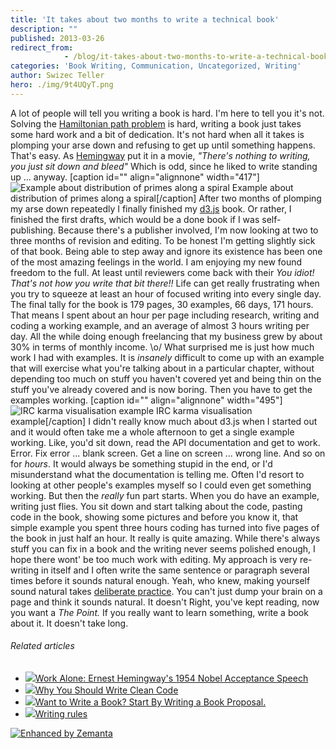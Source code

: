 ```yaml
---
title: 'It takes about two months to write a technical book'
description: ""
published: 2013-03-26
redirect_from: 
            - /blog/it-takes-about-two-months-to-write-a-technical-book/swizec/6076
categories: 'Book Writing, Communication, Uncategorized, Writing'
author: Swizec Teller
hero: ./img/9t4UQyT.png
---
```

A lot of people will tell you writing a book is hard. I'm here to tell you it's not. Solving the [Hamiltonian path problem](http://en.wikipedia.org/wiki/Hamiltonian_path_problem "Hamiltonian path problem") is hard, writing a book just takes some hard work and a bit of dedication. It's not hard when all it takes is plomping your arse down and refusing to get up until something happens. That's easy. As [Hemingway](http://en.wikipedia.org/wiki/Ernest_Hemingway "Ernest Hemingway") put it in a movie, _"There's nothing to writing, you just sit down and bleed"_ Which is odd, since he liked to write standing up ... anyway. \[caption id="" align="alignnone" width="417"]![Example about distribution of primes along a spiral](./img/9t4UQyT.png "Example about distribution of primes along a spiral") Example about distribution of primes along a spiral\[/caption] After two months of plomping my arse down repeatedly I finally finished my [d3.js](http://d3js.org/) book. Or rather, I finished the first drafts, which would be a done book if I was self-publishing. Because there's a publisher involved, I'm now looking at two to three months of revision and editing. To be honest I'm getting slightly sick of that book. Being able to step away and ignore its existence has been one of the most amazing feelings in the world. I am enjoying my new found freedom to the full. At least until reviewers come back with their _You idiot! That's not how you write that bit there!!_ Life can get really frustrating when you try to squeeze at least an hour of focused writing into every single day. The final tally for the book is 179 pages, 30 examples, 66 days, 171 hours. That means I spent about an hour per page including research, writing and coding a working example, and an average of almost 3 hours writing per day. All the while doing enough freelancing that my business grew by about 30% in terms of monthly income. \\o/ What surprised me is just how much work I had with examples. It is _insanely_ difficult to come up with an example that will exercise what you're talking about in a particular chapter, without depending too much on stuff you haven't covered yet and being thin on the stuff you've already covered and is now boring. Then you have to get the examples working. \[caption id="" align="alignnone" width="495"]![IRC karma visualisation example](./img/YglOzJO.png "IRC karma visualisation example") IRC karma visualisation example\[/caption] I didn't really know much about d3.js when I started out and it would often take me a whole afternoon to get a single example working. Like, you'd sit down, read the API documentation and get to work. Error. Fix error ... blank screen. Get a line on screen ... wrong line. And so on for _hours_. It would always be something stupid in the end, or I'd misunderstand what the documentation is telling me. Often I'd resort to looking at other people's examples myself so I could even get something working. But then the _really_ fun part starts. When you do have an example, writing just flies. You sit down and start talking about the code, pasting code in the book, showing some pictures and before you know it, that simple example you spent three hours coding has turned into five pages of the book in just half an hour. It really is quite amazing. While there's always stuff you can fix in a book and the writing never seems polished enough, I hope there wont' be too much work with editing. My approach is very re-writing in itself and I often write the same sentence or paragraph several times before it sounds natural enough. Yeah, who knew, making yourself sound natural takes [deliberate practice](http://en.wikipedia.org/wiki/Practice_%28learning_method%29 "Practice (learning method)"). You can't just dump your brain on a page and think it sounds natural. It doesn't Right, you've kept reading, now you want a _The Point._ If you really want to learn something, write a book about it. It doesn't take long.

###### Related articles

- [![](http://i.zemanta.com/153971251_80_80.jpg)](http://www.brainpickings.org/index.php/2013/03/21/ernest-hemingway-1954-nobel-speech/)[Work Alone: Ernest Hemingway's 1954 Nobel Acceptance Speech](http://www.brainpickings.org/index.php/2013/03/21/ernest-hemingway-1954-nobel-speech/)
- [![](http://i.zemanta.com/153432899_80_80.jpg)](http://www.brandonsavage.net/why-you-should-write-clean-code/)[Why You Should Write Clean Code](http://www.brandonsavage.net/why-you-should-write-clean-code/)
- [![](http://i.zemanta.com/153461451_80_80.jpg)](http://www.cc-chapman.com/2013/want-to-write-a-book-start-by-writing-a-book-proposal/)[Want to Write a Book? Start By Writing a Book Proposal.](http://www.cc-chapman.com/2013/want-to-write-a-book-start-by-writing-a-book-proposal/)
- [![](http://i.zemanta.com/155160978_80_80.jpg)](http://victoria-writes.com/2013/03/26/writing-rules/)[Writing rules](http://victoria-writes.com/2013/03/26/writing-rules/)

[![Enhanced by Zemanta](http://img.zemanta.com/zemified_e.png?x-id=b347b702-b296-4c4f-a8a0-220c32a3d18b)](http://www.zemanta.com/?px "Enhanced by Zemanta")